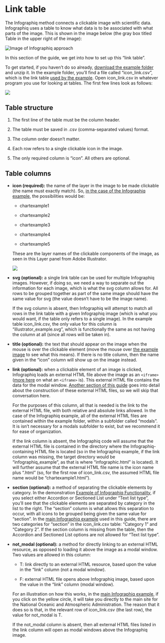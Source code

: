 # Link table {#link_table}

The Infographiq method connects a clickable image with scientific data. Infographiq uses a table to know what data is to be associated with what parts of the image. This is shown in the image below (the gray box titled Table in the upper right of the image):

<img src="https://docs.google.com/drawings/d/1i0gjyNsWqqTKJqDJ5SPbqHJLWer0OVcuvhySt2ZGgwk/export/svg" alt="Image of Infographiq approach"/>

In this section of the guide, we get into how to set up this "link table".

To get started, if you haven't do so already, [download the example folder](https://marinebon.org/infographiqJS/infographiq_example.zip) and unzip it. In the example folder, you'll find a file called "icon_link.csv", which is the link table [used by the example](https://marinebon.org/infographiqJS/infographiq_example/infographic.html). Open icon_link.csv in whatever program you use for looking at tables. The first few lines look as follows:

![](link_table.png)

## Table structure {#table_structure}

1.  The first line of the table must be the column header.

2.  The table must be saved in .csv (comma-separated values) format.

3.  The column order doesn't matter.

4.  Each row refers to a single clickable icon in the image.

5.  The only required column is "icon". All others are optional.

## Table columns {#table_columns}

-   **icon (required):** the name of the layer in the image to be made clickable (the name must exactly match). So, [in the case of the Infographiq example](https://marinebon.org/infographiqJS/infographiq_example/infographic.html), the possibilities would be:

    -   chartexample1

    -   chartexample2

    -   chartexample3

    -   chartexample4

    -   chartexample5

    These are the layer names of the clickable components of the image, as seen in this Layer panel from Adobe Illustrator.

    ![](illustrator5.png)

-   **svg (optional):** a single link table can be used for multiple Infographiq images. However, if doing so, we need a way to separate out the information for each image, which is what the svg column allows for. All rows to be grouped together as part of the same image should have the same value for svg (the value doesn't have to be the image name).

    If the svg column is absent, then Infographiq will attempt to match all rows in the link table with a given Infographiq image (which is what you would want, if the table only refers to a single image). In the example table icon_link.csv, the only value for this column is "illustrator_example.svg", which is functionally the same as not having the column at all (since all rows will be taken in).

-   **title (optional):** the text that should appear on the image when the mouse is over the clickable element (move the mouse over [the example image](https://marinebon.org/infographiqJS/infographiq_example/infographic.html) to see what this means). If there is no title column, then the name given in the "icon" column will show up on the image instead.

-   **link (optional):** when a clickable element of an image is clicked, Infographiq loads an external HTML file above the image as an `<iframe>` ([more here](https://www.w3schools.com/html/html_iframe.asp) on what an `<iframe>` is). This external HTML file contains the data for the modal window. [Another section of this guide](https://marinebon.org/infographiq/modal-windows.html) goes into detail about the construction of these external HTML files, so we will skip that conversation here.

    For the purposes of this column, all that is needed is the link to the external HTML file, with both relative and absolute links allowed. In the case of the Infographiq example, all of the external HTML files are contained within the example folder, within a subfolder called "modals". It is isn't necessary for a modals subfolder to exist, but we recommend it for ease of organization.

    If the link column is absent, the Infographiq code will assume that the external HTML file is contained in the directory where the Infographiq-containing HTML file is located (so in the Infographiq example, if the link column was missing, the target directory would be "infographiq_example", as that is where "infographic.html" is located). It will further assume that the external HTML file name is the icon name plus ".html" (so, for the first row of icon_link.csv, the assumed HTML file name would be "chartexample1.html").

-   **section (optional):** a method of separating the clickable elements by category. In the demonstration [Example of Infographiq Functionality](https://marinebon.org/infographiqJS/demo.html), if you select either Accordion or Sectioned List under "Text list type", you'll see that the clickable elements are separated by category in the list to the right. The "section" column is what allows this separation to occur, with all icons to be grouped being given the same value for "section". In the [main Infographiq example](https://marinebon.org/infographiqJS/infographiq_example/infographic.html) used in this guide, there are two categories for "section" in the icon_link.csv table: "Category 1" and "Category 2". If the section column is missing from the table, then the Accordion and Sectioned List options are not allowed for "Text list type".

-   **not_modal (optional):** a method for directly linking to an external HTML resource, as opposed to loading it above the image as a modal window. Two values are allowed in this column:

    -   T: link directly to an external HTML resource, based upon the value in the "link" column (not a modal window).

    -   F: external HTML file opens above Infographiq image, based upon the value in the "link" column (modal window).

    For an illustration on how this works, in the [main Infographiq example](https://marinebon.org/infographiqJS/infographiq_example/infographic.html), if you click on the yellow circle, it will take you directly to the main site for the National Oceanic and Atmospheric Administration. The reason that it does so is that, in the relevant row of icon_link.csv (the last row), the value for not_modal is T.

    If the not_modal column is absent, then all external HTML files listed in the link column will open as modal windows above the Infographiq image.
